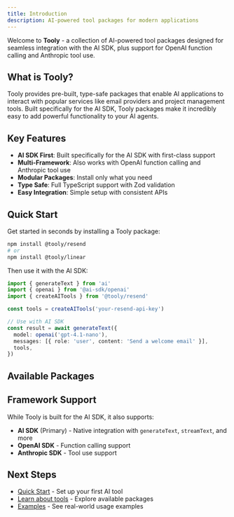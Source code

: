 ```yaml
---
title: Introduction
description: AI-powered tool packages for modern applications
---
```


Welcome to **Tooly** - a collection of AI-powered tool packages designed for seamless integration with the AI SDK, plus support for OpenAI function calling and Anthropic tool use.

## What is Tooly?

Tooly provides pre-built, type-safe packages that enable AI applications to interact with popular services like email providers and project management tools. Built specifically for the AI SDK, Tooly packages make it incredibly easy to add powerful functionality to your AI agents.

## Key Features

- **AI SDK First**: Built specifically for the AI SDK with first-class support
- **Multi-Framework**: Also works with OpenAI function calling and Anthropic tool use
- **Modular Packages**: Install only what you need
- **Type Safe**: Full TypeScript support with Zod validation
- **Easy Integration**: Simple setup with consistent APIs

## Quick Start

Get started in seconds by installing a Tooly package:

```bash
npm install @tooly/resend
# or
npm install @tooly/linear
```

Then use it with the AI SDK:

```typescript
import { generateText } from 'ai'
import { openai } from '@ai-sdk/openai'
import { createAITools } from '@tooly/resend'

const tools = createAITools('your-resend-api-key')

// Use with AI SDK
const result = await generateText({
  model: openai('gpt-4.1-nano'),
  messages: [{ role: 'user', content: 'Send a welcome email' }],
  tools,
})
```

## Available Packages

<Cards>
  <Card
    title="@tooly/core"
    href="/docs/tools/custom"
    description="Base abstractions and utilities for building AI tool packages"
  />
  <Card title="@tooly/resend" href="/docs/tools/resend" description="Email tools powered by Resend API" />
  <Card title="@tooly/linear" href="/docs/tools/linear" description="Project management tools powered by Linear API" />
  <Card
    title="@tooly/notion"
    href="/docs/tools/notion"
    description="Database and page management tools powered by Notion API"
  />
  <Card
    title="@tooly/github"
    href="/docs/tools/github"
    description="Repository and issue management tools powered by GitHub API"
  />
  <Card
    title="@tooly/twilio"
    href="/docs/tools/twilio"
    description="SMS, WhatsApp, and voice communication tools powered by Twilio API"
  />
  <Card
    title="@tooly/supabase"
    href="/docs/tools/supabase"
    description="Database, auth, and storage tools powered by Supabase API"
  />
</Cards>

## Framework Support

While Tooly is built for the AI SDK, it also supports:

- **AI SDK** (Primary) - Native integration with `generateText`, `streamText`, and more
- **OpenAI SDK** - Function calling support
- **Anthropic SDK** - Tool use support

## Next Steps

- [Quick Start](/docs/quick-start) - Set up your first AI tool
- [Learn about tools](/docs/tools) - Explore available packages
- [Examples](/docs/examples) - See real-world usage examples
